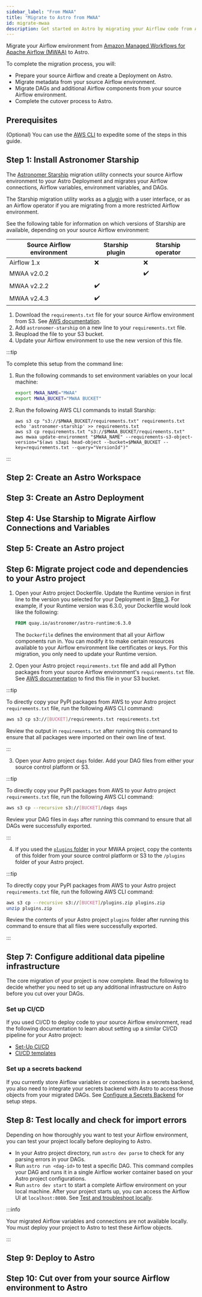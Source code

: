 ```yaml
---
sidebar_label: "From MWAA"
title: "Migrate to Astro from MWAA"
id: migrate-mwaa
description: Get started on Astro by migrating your Airflow code from Amazon Managed Workflows for Apache Airflow (MWAA).
---
```



Migrate your Airflow environment from [Amazon Managed Workflows for Apache Airflow (MWAA)](https://aws.amazon.com/managed-workflows-for-apache-airflow/resources/) to Astro.

To complete the migration process, you will:

- Prepare your source Airflow and create a Deployment on Astro.
- Migrate metadata from your source Airflow environment.
- Migrate DAGs and additional Airflow components from your source Airflow environment.
- Complete the cutover process to Astro.

## Prerequisites

<Prerequisites />

(Optional) You can use the [AWS CLI](https://aws.amazon.com/cli/) to expedite some of the steps in this guide.

## Step 1: Install Astronomer Starship

The [Astronomer Starship](https://pypi.org/project/astronomer-starship/) migration utility connects your source Airflow environment to your Astro Deployment and migrates your Airflow connections, Airflow variables, environment variables, and DAGs.

The Starship migration utility works as a [plugin](https://github.com/astronomer/starship/tree/master/astronomer-starship) with a user interface, or as an Airflow operator if you are migrating from a more restricted Airflow environment.

See the following table for information on which versions of Starship are available, depending on your source Airflow environment:

| Source Airflow environment | Starship plugin | Starship operator |
| -------------------------- | --------------- | ----------------- |
| Airflow 1.x                | ❌              | ❌                |
| MWAA v2.0.2                |                 | ✔️️                 |
| MWAA v2.2.2                | ✔️️               |                   |
| MWAA v2.4.3                | ✔️️               |                   |

1. Download the `requirements.txt` file for your source Airflow environment from S3. See [AWS documentation](https://docs.aws.amazon.com/mwaa/latest/userguide/best-practices-dependencies.html#best-practices-dependencies-different-ways).
2. Add `astronomer-starship` on a new line to your `requirements.txt` file.
3. Reupload the file to your S3 bucket.
4. Update your Airflow environment to use the new version of this file.

:::tip

To complete this setup from the command line:

1. Run the following commands to set environment variables on your local machine:

    ```sh
    export MWAA_NAME="MWAA"
    export MWAA_BUCKET="MWAA BUCKET"
    ```

2. Run the following AWS CLI commands to install Starship:

    ```shell
    aws s3 cp "s3://$MWAA_BUCKET/requirements.txt" requirements.txt
    echo 'astronomer-starship' >> requirements.txt
    aws s3 cp requirements.txt "s3://$MWAA_BUCKET/requirements.txt"
    aws mwaa update-environment "$MWAA_NAME" --requirements-s3-object-version="$(aws s3api head-object --bucket=$MWAA_BUCKET --key=requirements.txt --query="VersionId")"
    ```
:::

## Step 2: Create an Astro Workspace

<Workspaces />

## Step 3: Create an Astro Deployment

<Deployments />

## Step 4: Use Starship to Migrate Airflow Connections and Variables

<StarshipUsage />

## Step 5: Create an Astro project

<DirectorySetup />

## Step 6: Migrate project code and dependencies to your Astro project

1. Open your Astro project Dockerfile. Update the Runtime version in first line to the version you selected for your Deployment in [Step 3](#step-3-create-astro-deployment). For example, if your Runtime version was 6.3.0, your Dockerfile would look like the following:

    ```Dockerfile
    FROM quay.io/astronomer/astro-runtime:6.3.0
    ```

    The `Dockerfile` defines the environment that all your Airflow components run in. You can modify it to make certain resources available to your Airflow environment like certificates or keys. For this migration, you only need to update your Runtime version. 

2. Open your Astro project `requirements.txt` file and add all Python packages from your source Airflow environment's `requirements.txt` file. See [AWS documentation](https://docs.aws.amazon.com/mwaa/latest/userguide/working-dags-dependencies.html) to find this file in your S3 bucket.

  :::tip 

  To directly copy your PyPI packages from AWS to your Astro project `requirements.txt` file, run the following AWS CLI command:

  ```sh
  aws s3 cp s3://[BUCKET]/requirements.txt requirements.txt
  ```  

  Review the output in `requirements.txt` after running this command to ensure that all packages were imported on their own line of text.    

  :::

3. Open your Astro project `dags` folder. Add your DAG files from either your source control platform or S3. 

  :::tip

  To directly copy your PyPI packages from AWS to your Astro project `requirements.txt` file, run the following AWS CLI command:
  
  ```sh
  aws s3 cp --recursive s3://[BUCKET]/dags dags
  ```  
  
  Review your DAG files in `dags` after running this command to ensure that all DAGs were successfully exported. 

  :::

4. If you used the [`plugins` folder](https://docs.aws.amazon.com/AmazonS3/latest/userguide/using-folders.html) in your MWAA project, copy the contents of this folder from your source control platform or S3 to the `/plugins` folder of your Astro project.

  :::tip
  
  To directly copy your PyPI packages from AWS to your Astro project `requirements.txt` file, run the following AWS CLI command:
  
  ```sh
  aws s3 cp --recursive s3://[BUCKET]/plugins.zip plugins.zip
  unzip plugins.zip
  ```
  
  Review the contents of your Astro project `plugins` folder after running this command to ensure that all files were successfully exported. 
  
  :::

## Step 7: Configure additional data pipeline infrastructure

The core migration of your project is now complete. Read the following to decide whether you need to set up any additional infrastructure on Astro before you cut over your DAGs. 

### Set up CI/CD

If you used CI/CD to deploy code to your source Airflow environment, read the following documentation to learn about setting up a similar CI/CD pipeline for your Astro project:

- [Set-Up CI/CD](set-up-ci-cd.md)
- [CI/CD templates](ci-cd.md)

### Set up a secrets backend

If you currently store Airflow variables or connections in a secrets backend, you also need to integrate your secrets backend with Astro to access those objects from your migrated DAGs. See [Configure a Secrets Backend](secrets-backend.md) for setup steps.

## Step 8: Test locally and check for import errors

Depending on how thoroughly you want to test your Airflow environment, you can test your project locally before deploying to Astro.

- In your Astro project directory, run `astro dev parse` to check for any parsing errors in your DAGs.
- Run `astro run <dag-id>` to test a specific DAG. This command compiles your DAG and runs it in a single Airflow worker container based on your Astro project configurations.
- Run `astro dev start` to start a complete Airflow environment on your local machine. After your project starts up, you can access the Airflow UI at `localhost:8080`. See [Test and troubleshoot locally](test-and-troubleshoot-locally.md).

:::info

Your migrated Airflow variables and connections are not available locally. You must deploy your project to Astro to test these Airflow objects. 

:::

## Step 9: Deploy to Astro

<Deploy />

## Step 10: Cut over from your source Airflow environment to Astro

<FinalStep />
